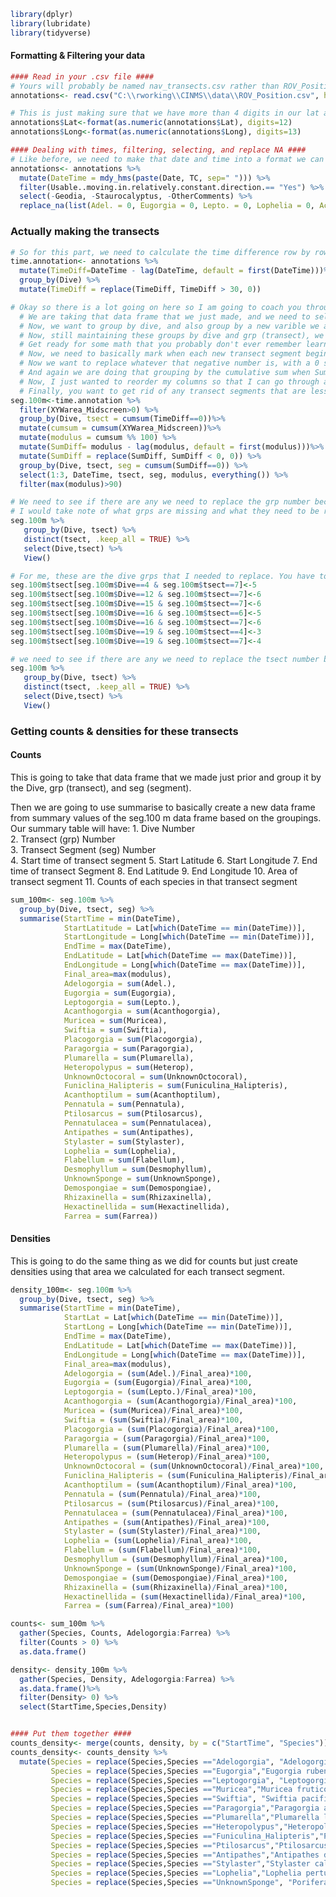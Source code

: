 ```r
library(dplyr)
library(lubridate)
library(tidyverse)
```

#### Formatting & Filtering your data
```r
#### Read in your .csv file ####
# Yours will probably be named nav_transects.csv rather than ROV_Position.csv so just switch that out.
annotations<- read.csv("C:\\rworking\\CINMS\\data\\ROV_Position.csv", header = TRUE)

# This is just making sure that we have more than 4 digits in our lat and long
annotations$Lat<-format(as.numeric(annotations$Lat), digits=12)
annotations$Long<-format(as.numeric(annotations$Long), digits=13)

#### Dealing with times, filtering, selecting, and replace NA ####
# Like before, we need to make that date and time into a format we can work with, then we are filtering by usable video, selecting to not have columns we dont want or know that we don't have any annotations in, and then replacing NA with zeros. This time you need to include the XYWarea_midscreen in that too.
annotations<- annotations %>%
  mutate(DateTime = mdy_hms(paste(Date, TC, sep=" "))) %>%
  filter(Usable..moving.in.relatively.constant.direction.== "Yes") %>%
  select(-Geodia, -Staurocalyptus, -OtherComments) %>%
  replace_na(list(Adel. = 0, Eugorgia = 0, Lepto. = 0, Lophelia = 0, Acanthogorgia = 0, Muricea = 0, Swiftia = 0, Antipathes = 0, Paragorgia = 0, Plumarella = 0, Heterop = 0, Placogorgia = 0, Stylaster = 0, Flabellum = 0, UnknownOctocoral = 0, Desmophyllum = 0, Funiculina_Halipteris = 0, Acanthoptilum = 0, Pennatula = 0, Pennatulacea = 0, Ptilosarcus = 0, UnknownSponge = 0, Hexactinellida = 0, Demospongiae = 0, Farrea = 0, Rhizaxinella = 0, A.ZoanthidInjury = 0, E.ZoanthidInjury = 0, Debris = 0, XYWarea_Midscreen = 0))
```


### Actually making the transects
```r
# So for this part, we need to calculate the time difference row by row. This makes it so we can group it by dive, and look for jumps of greater than 30 seconds so that we can parse out transects later. When there is a time jump of > 30 seconds, we want it to be replaced with a 0, because that will be time 0 for a new transect.
time.annotation<- annotations %>%
  mutate(TimeDiff=DateTime - lag(DateTime, default = first(DateTime)))%>%
  group_by(Dive) %>%
  mutate(TimeDiff = replace(TimeDiff, TimeDiff > 30, 0))

# Okay so there is a lot going on here so I am going to coach you through it before you try to execute it.
  # We are taking that data frame that we just made, and we need to select only the rows where the are is greater than zero, or else this will make things hard to parse out later
  # Now, we want to group by dive, and also group by a new varible we are making called grp which is making a new grp (transect) out of the cumulative times the TimeDiff is 0. I'm still a bit fuzzy on why this works, but I found it on the plethora of online help available for R and we are just going to go with it.
  # Now, still maintaining these groups by dive and grp (transect), we want to calculate the cumulative area of each grp (transect)
  # Get ready for some math that you probably don't ever remember learning, I know I didn't, but in terms of data, is super useful. A modulus expression works on integers and yields the remainder when the first operand is divided by the second. In R, the modulus operator is %%. Basically, we have cumulative areas which are much greater than 100 m^2, what we want is to just get the remainder when the area is divided by 100. This allows us to basically start over at 0 every time we go another 100 m^2 and get transect segments that are basically 100 m^2. ISN"T THAT NEAT!!!! I was confused, shook, and impressed when I learned about modulus operators, ironically trying to teach myself Python. 
  # Now, we need to basically mark when each new transect segment begins and we are going to do that similarly to what we did with TimeDiff. We are going to subtract the previous row from each row. Whenever a new transect segment starts, this value will be a negative number.
  # Now we want to replace whatever that negative number is, with a 0 so we can use that, again, the same way we did TimeDiff to group things.
  # And again we are doing that grouping by the cumulative sum when SumDiff==0. You need to make sure that under group_by you have Dive and grp (transect) along with seg or else it doesn't quite work. Also again, why this works still doesn't make sense to me but I just know that it does and it does what we need it to.
  # Now, I just wanted to reorder my columns so that I can go through and make sure that it works
  # Finally, you want to get rid of any transect segments that are less than say 90 m^2
seg.100m<-time.annotation %>%
  filter(XYWarea_Midscreen>0) %>%
  group_by(Dive, tsect = cumsum(TimeDiff==0))%>%
  mutate(cumsum = cumsum(XYWarea_Midscreen))%>%
  mutate(modulus = cumsum %% 100) %>%
  mutate(SumDiff= modulus - lag(modulus, default = first(modulus)))%>%
  mutate(SumDiff = replace(SumDiff, SumDiff < 0, 0)) %>%
  group_by(Dive, tsect, seg = cumsum(SumDiff==0)) %>%
  select(1:3, DateTime, tsect, seg, modulus, everything()) %>%
  filter(max(modulus)>90)

# We need to see if there are any we need to replace the grp number because some entire groups were less than 90 m^2. I wish there was a way eliminate these before assigning grp but I could not figure it out ¯\_(ツ)_/¯.
# I would take note of what grps are missing and what they need to be replaced with. Say dive 1 has grp 1,2,3,5. You need to replace 5 with 4. We will do this next.
seg.100m %>%
   group_by(Dive, tsect) %>%
   distinct(tsect, .keep_all = TRUE) %>%
   select(Dive,tsect) %>%
   View()

# For me, these are the dive grps that I needed to replace. You have to do this using base R synthax because dplyr won't reassign values for things it is using to group_by. This is saying for dataframe$($ means column)grp[when dataframe$Dive is equal to a # AND dataframe$grp is equal to a #]<-make it this # instead
seg.100m$tsect[seg.100m$Dive==4 & seg.100m$tsect==7]<-5
seg.100m$tsect[seg.100m$Dive==12 & seg.100m$tsect==7]<-6
seg.100m$tsect[seg.100m$Dive==15 & seg.100m$tsect==7]<-6
seg.100m$tsect[seg.100m$Dive==16 & seg.100m$tsect==6]<-5
seg.100m$tsect[seg.100m$Dive==16 & seg.100m$tsect==7]<-6
seg.100m$tsect[seg.100m$Dive==19 & seg.100m$tsect==4]<-3
seg.100m$tsect[seg.100m$Dive==19 & seg.100m$tsect==7]<-4

# we need to see if there are any we need to replace the tsect number because some entire groups were less than 
seg.100m %>%
   group_by(Dive, tsect) %>%
   distinct(tsect, .keep_all = TRUE) %>%
   select(Dive,tsect) %>%
   View()
```



### Getting counts & densities for these transects
#### Counts
This is going to take that data frame that we made just prior and group it by the Dive, grp (transect), and seg (segment).

Then we are going to use summarise to basically create a new data frame from summary values of the seg.100 m data frame based on the groupings. Our summary table will have:
1. Dive Number  
2. Transect (grp) Number  
3. Transect Segment (seg) Number  
4. Start time of transect segment
5. Start Latitude
6. Start Longitude
7. End time of transect Segment
8. End Latitude
9. End Longitude
10. Area of transect segment
11. Counts of each species in that transect segment
```r
sum_100m<- seg.100m %>%
  group_by(Dive, tsect, seg) %>%
  summarise(StartTime = min(DateTime),
            StartLatitude = Lat[which(DateTime == min(DateTime))],
            StartLongitude = Long[which(DateTime == min(DateTime))],
            EndTime = max(DateTime),
            EndLatitude = Lat[which(DateTime == max(DateTime))],
            EndLongitude = Long[which(DateTime == max(DateTime))],
            Final_area=max(modulus),
            Adelogorgia = sum(Adel.),
            Eugorgia = sum(Eugorgia),
            Leptogorgia = sum(Lepto.),
            Acanthogorgia = sum(Acanthogorgia),
            Muricea = sum(Muricea),
            Swiftia = sum(Swiftia),
            Placogorgia = sum(Placogorgia),
            Paragorgia = sum(Paragorgia),
            Plumarella = sum(Plumarella),
            Heteropolypus = sum(Heterop),
            UnknownOctocoral = sum(UnknownOctocoral),
            Funiclina_Halipteris = sum(Funiculina_Halipteris),
            Acanthoptilum = sum(Acanthoptilum),
            Pennatula = sum(Pennatula),
            Ptilosarcus = sum(Ptilosarcus),
            Pennatulacea = sum(Pennatulacea),
            Antipathes = sum(Antipathes),
            Stylaster = sum(Stylaster),
            Lophelia = sum(Lophelia),
            Flabellum = sum(Flabellum),
            Desmophyllum = sum(Desmophyllum),
            UnknownSponge = sum(UnknownSponge),
            Demospongiae = sum(Demospongiae),
            Rhizaxinella = sum(Rhizaxinella),
            Hexactinellida = sum(Hexactinellida),
            Farrea = sum(Farrea))
```


#### Densities
This is going to do the same thing as we did for counts but just create densities using that area we calculated for each transect segment.
```r
density_100m<- seg.100m %>%
  group_by(Dive, tsect, seg) %>%
  summarise(StartTime = min(DateTime),
            StartLat = Lat[which(DateTime == min(DateTime))],
            StartLong = Long[which(DateTime == min(DateTime))],
            EndTime = max(DateTime),
            EndLatitude = Lat[which(DateTime == max(DateTime))],
            EndLongitude = Long[which(DateTime == max(DateTime))],
            Final_area=max(modulus),
            Adelogorgia = (sum(Adel.)/Final_area)*100,
            Eugorgia = (sum(Eugorgia)/Final_area)*100,
            Leptogorgia = (sum(Lepto.)/Final_area)*100,
            Acanthogorgia = (sum(Acanthogorgia)/Final_area)*100,
            Muricea = (sum(Muricea)/Final_area)*100,
            Swiftia = (sum(Swiftia)/Final_area)*100,
            Placogorgia = (sum(Placogorgia)/Final_area)*100,
            Paragorgia = (sum(Paragorgia)/Final_area)*100,
            Plumarella = (sum(Plumarella)/Final_area)*100,
            Heteropolypus = (sum(Heterop)/Final_area)*100,
            UnknownOctocoral = (sum(UnknownOctocoral)/Final_area)*100,
            Funiclina_Halipteris = (sum(Funiculina_Halipteris)/Final_area)*100,
            Acanthoptilum = (sum(Acanthoptilum)/Final_area)*100,
            Pennatula = (sum(Pennatula)/Final_area)*100,
            Ptilosarcus = (sum(Ptilosarcus)/Final_area)*100,
            Pennatulacea = (sum(Pennatulacea)/Final_area)*100,
            Antipathes = (sum(Antipathes)/Final_area)*100,
            Stylaster = (sum(Stylaster)/Final_area)*100,
            Lophelia = (sum(Lophelia)/Final_area)*100,
            Flabellum = (sum(Flabellum)/Final_area)*100,
            Desmophyllum = (sum(Desmophyllum)/Final_area)*100,
            UnknownSponge = (sum(UnknownSponge)/Final_area)*100,
            Demospongiae = (sum(Demospongiae)/Final_area)*100,
            Rhizaxinella = (sum(Rhizaxinella)/Final_area)*100,
            Hexactinellida = (sum(Hexactinellida)/Final_area)*100,
            Farrea = (sum(Farrea)/Final_area)*100)
```



```r
counts<- sum_100m %>% 
  gather(Species, Counts, Adelogorgia:Farrea) %>%
  filter(Counts > 0) %>%
  as.data.frame()

density<- density_100m %>% 
  gather(Species, Density, Adelogorgia:Farrea) %>%
  as.data.frame()%>%
  filter(Density> 0) %>%
  select(StartTime,Species,Density)


#### Put them together ####
counts_density<- merge(counts, density, by = c("StartTime", "Species"))
counts_density<- counts_density %>%
  mutate(Species = replace(Species,Species =="Adelogorgia", "Adelogorgia phyllosclera"),
         Species = replace(Species,Species =="Eugorgia","Eugorgia rubens"), 
         Species = replace(Species,Species =="Leptogorgia", "Leptogorgia chilensis"),
         Species = replace(Species,Species =="Muricea","Muricea fruticosa"), 
         Species = replace(Species,Species =="Swiftia", "Swiftia pacifica"), 
         Species = replace(Species,Species =="Paragorgia","Paragorgia arborea"), 
         Species = replace(Species,Species =="Plumarella","Plumarella longispina"), 
         Species = replace(Species,Species =="Heteropolypus","Heteropolypus ritteri"), 
         Species = replace(Species,Species =="Funiculina_Halipteris","Pennatulacea"), 
         Species = replace(Species,Species =="Ptilosarcus","Ptilosarcus gurneyi"),
         Species = replace(Species,Species =="Antipathes","Antipathes dendrochristos"),
         Species = replace(Species,Species =="Stylaster","Stylaster californicus"),
         Species = replace(Species,Species =="Lophelia","Lophelia pertusa"),
         Species = replace(Species,Species =="UnknownSponge", "Porifera"))
```
